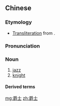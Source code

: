 ==Chinese==
{{zh-forms}}

===Etymology===
* [[transliteration|Transliteration]] from {{etyl|en|zh}} {{m|en|jazz}}.

===Pronunciation===
{{zh-pron
|m=juéshì
|c=zoek3 si6
|mn=qz:chiok-sǐr/tw,xm:chiok-sū/zz:chiak-sū
|cat=n
}}

===Noun===
{{zh-noun}}

# [[jazz]]
# [[knight]]

====Derived terms====
{{zh-der|爵士鼓|爵士音樂|爵士樂}}

[[mg:爵士]]
[[zh:爵士]]
